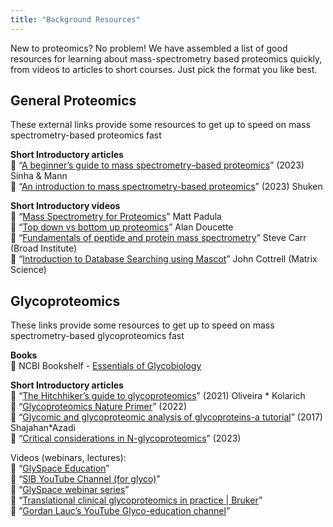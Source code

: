 ```yaml
---
title: "Background Resources"
---
```


New to proteomics? No problem! We have assembled a list of good resources for learning about
mass-spectrometry based proteomics quickly, from videos to articles to short courses.
Just pick the format you like best.

## General Proteomics
These external links provide some resources to get up to speed on mass spectrometry-based proteomics fast

**Short Introductory articles**<br>
📄 “[A beginner’s guide to mass spectrometry–based proteomics][intro_sinha]” (2023) Sinha & Mann<br>
📄 “[An introduction to mass spectrometry-based proteomics][intro_shuken]” (2023) Shuken<br>

[intro_sinha]: https://portlandpress.com/biochemist/article/42/5/64/226371/A-beginner-s-guide-to-mass-spectrometry-based
[intro_shuken]: https://pubs.acs.org/doi/abs/10.1021/acs.jproteome.2c00838

**Short Introductory videos**<br>
📄 “[Mass Spectrometry for Proteomics][video_padula]” Matt Padula<br>
📄 “[Top down vs bottom up proteomics][video_doucette]” Alan Doucette<br>
📄 “[Fundamentals of peptide and protein mass spectrometry][video_carr]” Steve Carr (Broad Institute)<br>
📄 “[Introduction to Database Searching using Mascot][video_cottrell]” John Cottrell (Matrix Science)<br>

[video_padula]: https://www.youtube.com/watch?v=L6MHSb7I820
[video_doucette]: https://www.youtube.com/watch?v=NeMA3RFFLIw
[video_carr]: https://www.youtube.com/watch?v=PFOodSbH9IY
[video_cottrell]: https://www.youtube.com/watch?v=tB3cR2vDCKc



## Glycoproteomics
These links provide some resources to get up to speed on mass spectrometry-based glycoproteomics fast

**Books**<br>
📒 NCBI Bookshelf - [Essentials of Glycobiology][essentials_book]<br>

**Short Introductory articles**<br>
📄 “[The Hitchhiker's guide to glycoproteomics][hitchhikers_guide]” (2021) Oliveira * Kolarich<br>
📄 “[Glycoproteomics Nature Primer][nature_primer]” (2022)<br>
📄 “[Glycomic and glycoproteomic analysis of glycoproteins-a tutorial][glyco_tutorial]” (2017) Shajahan*Azadi<br>
📄 “[Critical considerations in N-glycoproteomics][critical_considerations]” (2023)<br>

Videos (webinars, lectures):<br>
📄 “[GlySpace Education][video_glyspace]”<br>
📄 “[SIB YouTube Channel (for glyco)][sib_youtube]”<br>
📄 “[GlySpace webinar series][glyspace_webinars]”<br>
📄 “[Translational clinical glycoproteomics in practice | Bruker][bruker_in_practice]”<br>
📄 “[Gordan Lauc’s YouTube Glyco-education channel][lauc_youtube]”<br>


[essentials_book]: https://www.ncbi.nlm.nih.gov/books/NBK579918/
[hitchhikers_guide]: https://pmc.ncbi.nlm.nih.gov/articles/PMC8421054/
[nature_primer]: https://www.nature.com/articles/s43586-022-00128-4
[glyco_tutorial]: https://pubmed.ncbi.nlm.nih.gov/28585084/ 
[critical_considerations]: https://doi.org/10.1016/j.cbpa.2023.102272

[video_glyspace]: http://www.glyspace.org/education.php
[sib_youtube]: https://www.youtube.com/@sib-swissinstituteofbioinf4579/search?query=glyco
[glyspace_webinars]: https://wiki.glygen.org/GlyGen_Webinar_Series
[bruker_in_practice]: https://www.bruker.com/de/news-and-events/webinars/2024/translational-clinical-glycoproteomics-in-practice.html
[lauc_youtube]: https://www.youtube.com/playlist?list=PLB8UtfqFXZk8gPvwHdqBIsuHe6D2CI7il





